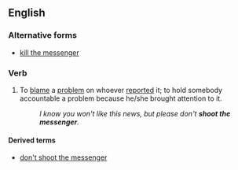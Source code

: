 ==English==

===Alternative forms===
*[[kill the messenger]]

===Verb===
{{infl|en|verb|head=to [[shoot]] the [[messenger]]}}

# {{idiom}} To [[blame]] a [[problem]] on whoever [[report]]ed it; to hold somebody accountable a problem because he/she brought attention to it.
#:''I know you won't like this news, but please don't '''shoot the messenger'''.''

====Derived terms====
* [[don't shoot the messenger]]